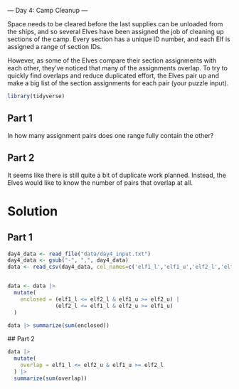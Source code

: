 

--- Day 4: Camp Cleanup ---


Space needs to be cleared before the last supplies can be unloaded from the ships, and so several Elves have been assigned the job of cleaning up sections of the camp. Every section has a unique ID number, and each Elf is assigned a range of section IDs.

However, as some of the Elves compare their section assignments with each other, they've noticed that many of the assignments overlap. To try to quickly find overlaps and reduce duplicated effort, the Elves pair up and make a big list of the section assignments for each pair (your puzzle input).


```r
library(tidyverse)
```

## Part 1

In how many assignment pairs does one range fully contain the other?

 
 
 
## Part 2

It seems like there is still quite a bit of duplicate work planned. Instead, the Elves would like to know the number of pairs that overlap at all.

# Solution

## Part 1
 
```r
day4_data <- read_file("data/day4_input.txt")
day4_data <- gsub("-", ",", day4_data)
data <- read_csv(day4_data, col_names=c('elf1_l','elf1_u','elf2_l','elf2_u')) 


data <- data |> 
  mutate(
    enclosed = (elf1_l <= elf2_l & elf1_u >= elf2_u) |
               (elf2_l <= elf1_l & elf2_u >= elf1_u) 
  )

data |> summarize(sum(enclosed))

```
 
 ## Part 2
 
```r
data |> 
  mutate(
    overlap = elf1_l <= elf2_u & elf1_u >= elf2_l  
  ) |>
  summarize(sum(overlap))
```
 
 